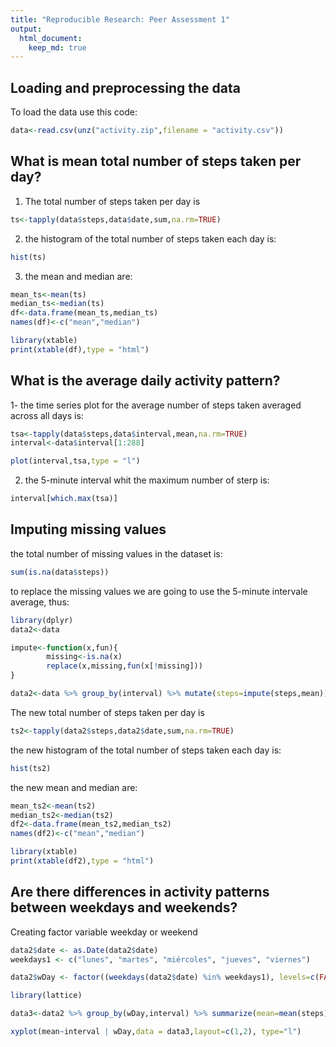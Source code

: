 ```yaml
---
title: "Reproducible Research: Peer Assessment 1"
output: 
  html_document:
    keep_md: true
---
```



## Loading and preprocessing the data

To load the data use this code:

```r

data<-read.csv(unz("activity.zip",filename = "activity.csv"))

```

## What is mean total number of steps taken per day?

1. The total number of steps taken per day is
```r
ts<-tapply(data$steps,data$date,sum,na.rm=TRUE)

```

2. the  histogram of the total number of steps taken each day is:

```r

hist(ts)

```

3. the mean and median are:

```r

mean_ts<-mean(ts)
median_ts<-median(ts)
df<-data.frame(mean_ts,median_ts)
names(df)<-c("mean","median")

library(xtable)
print(xtable(df),type = "html")

```


## What is the average daily activity pattern?

1- the time series plot for the average number of steps taken averaged across all days is:

```r

tsa<-tapply(data$steps,data$interval,mean,na.rm=TRUE)
interval<-data$interval[1:288]

plot(interval,tsa,type = "l")

```

2. the 5-minute interval whit the maximum number of sterp is:

```r

interval[which.max(tsa)]

```


## Imputing missing values

the total number of missing values in the dataset is:

```r

sum(is.na(data$steps))

```

to replace the missing values we are going to use the 5-minute intervale average, thus:

```r

library(dplyr)
data2<-data

impute<-function(x,fun){
        missing<-is.na(x)
        replace(x,missing,fun(x[!missing]))
}

data2<-data %>% group_by(interval) %>% mutate(steps=impute(steps,mean))
```



The new total number of steps taken per day is
 
```r
ts2<-tapply(data2$steps,data2$date,sum,na.rm=TRUE)

```

the new histogram of the total number of steps taken each day is:

```r

hist(ts2)

```

the new mean and median are:

```r

mean_ts2<-mean(ts2)
median_ts2<-median(ts2)
df2<-data.frame(mean_ts2,median_ts2)
names(df2)<-c("mean","median")

library(xtable)
print(xtable(df2),type = "html")
```


## Are there differences in activity patterns between weekdays and weekends?

Creating factor variable weekday or weekend

```r

data2$date <- as.Date(data2$date)
weekdays1 <- c("lunes", "martes", "miércoles", "jueves", "viernes")

data2$wDay <- factor((weekdays(data2$date) %in% weekdays1), levels=c(FALSE, TRUE), labels=c('weekend', 'weekday'))

```


```r

library(lattice)

data3<-data2 %>% group_by(wDay,interval) %>% summarize(mean=mean(steps))

xyplot(mean~interval | wDay,data = data3,layout=c(1,2), type="l")

```